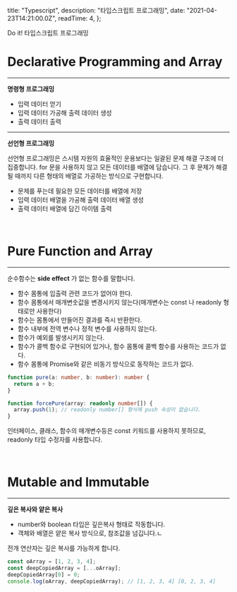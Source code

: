 
  title: "Typescript",
  description: "타입스크립트 프로그래밍",
  date: "2021-04-23T14:21:00.0Z",
  readTime: 4,
};


<div
  style={{
    textAlign: "center",
    fontFamily: "'Rajdhani', 'NotoSansKR-Thin', MalgunGothic",
  }}
>
  Do it! 타입스크립트 프로그래밍
</div>

<div style={{  marginTop: "4rem", fontFamily: "NotoSansKR-Thin, MalgunGothic", fontSize: '11pt', lineHeight: '22pt', letterSpacing: '.8px'}}>

# Declarative Programming and Array

<hr />

**명령형 프로그래밍**

- 입력 데이터 얻기
- 입력 데이터 가공해 출력 데이터 생성
- 출력 데이터 출력

<hr />

**선언형 프로그래밍**

선언형 프로그래밍은 스시템 자원의 효율적인 운용보다는 일괄된 문제 해결 구조에 더 집중합니다. for 문을 사용하지 않고 모든 데이터를 배열에 담습니다.
그 후 문제가 해결될 때까지 다른 형태의 배열로 가공하는 방식으로 구현합니다.

- 문제를 푸는데 필요한 모든 데이터를 배열에 저장
- 입력 데이터 배열을 가공해 출력 데이터 배열 생성
- 출력 데이터 배열에 담긴 아이템 출력

<br />

# Pure Function and Array

<hr />

순수함수는 **side effect** 가 없는 함수를 말합니다.

- 함수 몸통에 입출력 관련 코드가 없어야 한다.
- 함수 몸통에서 매개변숫값을 변경시키지 않는다(매개변수는 const 나 readonly 형태로만 사용한다)
- 함수는 몸통에서 만들어진 결과를 즉시 반환한다.
- 함수 내부에 전역 변수나 정적 변수를 사용하지 않는다.
- 함수가 예외를 발생시키지 않는다.
- 함수가 콜백 함수로 구현되어 있거나, 함수 몸통에 콜백 함수를 사용하는 코드가 없다.
- 함수 몸통에 Promise와 같은 비동기 방식으로 동작하는 코드가 없다.

<div className="blog-post">

```ts
function pure(a: number, b: number): number {
  return a + b;
}

function forcePure(array: readonly number[]) {
  array.push(1); // readonly number[] 형식에 push 속성이 없습니다.
}
```

인터페이스, 클래스, 함수의 매개변수등은 const 키워드를 사용하지 못하므로, readonly 타입 수정자를 사용합니다.

</div>

<br />

# Mutable and Immutable

<hr />

**깊은 복사와 얕은 복사**

- number와 boolean 타입은 깊은복사 형태로 작동합니다.
- 객체와 배열은 얕은 복사 방식으로, 참조값을 넘깁니다.ㄴ

전개 연산자는 깊은 복사를 가능하게 합니다.

<div className="blog-post">

```ts
const oArray = [1, 2, 3, 4];
const deepCopiedArray = [...oArray];
deepCopiedArray[0] = 0;
console.log(oArray, deepCopiedArray); // [1, 2, 3, 4] [0, 2, 3, 4]
```

</div>

</div>
